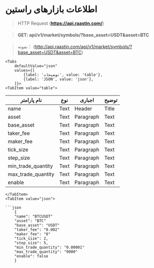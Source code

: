 
# اطلاعات بازارهای راستین


> HTTP Request (**https://api.raastin.com/**)

> #### GET: api/v1/market/symbols/?base_asset=USDT&asset=BTC

> نمونه： (http://api.raastin.com/api/v1/market/symbols/?base_asset=USDT&asset=BTC)




```mdx-code-block
<Tabs
    defaultValue="json"
    values={[
        {label: 'توضیحات', value: 'table'},
        {label: 'JSON', value: 'json'},
    ]}>
<TabItem value="table">
```


| نام پارامتر | نوع |  اجباری | توضیح |
| ----------- | ----------- | ----------- | ----------- |
| name | Text |  Header | Title |
| asset | Text | Paragraph | Text |
| base_asset | Text | Paragraph | Text |
| taker_fee | Text | Paragraph | Text |
| maker_fee | Text | Paragraph | Text |
| tick_size | Text | Paragraph | Text |
| step_size | Text | Paragraph | Text |
| min_trade_quantity | Text | Paragraph | Text |
| max_trade_quantity | Text | Paragraph | Text |
| enable | Text | Paragraph | Text |


```mdx-code-block
</TabItem>
<TabItem value="json">

```json
    {
    "name": "BTCUSDT"
    "asset": "BTC"
    "base_asset": "USDT"
    "taker_fee": "0.002"
    "maker_fee": "0"
    "tick_size": 2,
    "step_size": 5,
    "min_trade_quantity": "0.00001"
    "max_trade_quantity": "9000"
    "enable": false
    }

```

</TabItem>
</Tabs>


